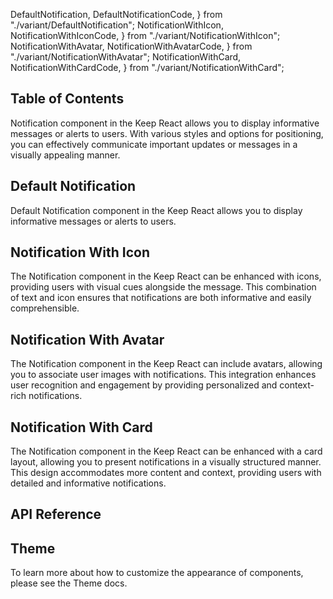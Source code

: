   DefaultNotification,
  DefaultNotificationCode,
} from "./variant/DefaultNotification";
  NotificationWithIcon,
  NotificationWithIconCode,
} from "./variant/NotificationWithIcon";
  NotificationWithAvatar,
  NotificationWithAvatarCode,
} from "./variant/NotificationWithAvatar";
  NotificationWithCard,
  NotificationWithCardCode,
} from "./variant/NotificationWithCard";



## Table of Contents

Notification component in the Keep React allows you to display informative messages or alerts to users. With various styles and options for positioning, you can effectively communicate important updates or messages in a visually appealing manner.

## Default Notification

Default Notification component in the Keep React allows you to display informative messages or alerts to users.

<CodePreview github="Notification" code={DefaultNotificationCode}>
  <DefaultNotification />
</CodePreview>

## Notification With Icon

The Notification component in the Keep React can be enhanced with icons, providing users with visual cues alongside the message. This combination of text and icon ensures that notifications are both informative and easily comprehensible.

<CodePreview github="Notification" code={NotificationWithIconCode}>
  <NotificationWithIcon />
</CodePreview>

## Notification With Avatar

The Notification component in the Keep React can include avatars, allowing you to associate user images with notifications. This integration enhances user recognition and engagement by providing personalized and context-rich notifications.

<CodePreview github="Notification" code={NotificationWithAvatarCode}>
  <NotificationWithAvatar />
</CodePreview>

## Notification With Card

The Notification component in the Keep React can be enhanced with a card layout, allowing you to present notifications in a visually structured manner. This design accommodates more content and context, providing users with detailed and informative notifications.

<CodePreview github="Notification" code={NotificationWithCardCode}>
  <NotificationWithCard />
</CodePreview>

## API Reference

<ComponentApi data={notificationApi} />

## Theme

To learn more about how to customize the appearance of components, please see the Theme docs.

<CssThemePreview code={useTheme().theme.notification} />
